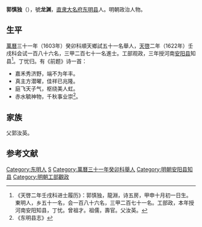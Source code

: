 '''郭慎独'''（{{bd|？||？||}}），號'''龙渊'''，[[直隶|直隶]][[大名府|大名府]][[东明县|东明县]]人。明朝政治人物。

==生平==
[[萬曆|萬曆]]三十一年（1603年）癸卯科順天鄉試五十一名舉人，[[天啓|天啓]]二年（1622年）壬戌科会试一百八十六名，三甲二百七十一名進士。工部观政，三年授河南[[安阳县|安阳县]]知县<ref>《天啓二年壬戌科进士履历》：郭慎独，龍淵，诗五房，甲申十月初一日生。東明人，乡五十一名，会一百八十六名，三甲二百七十一名。工部政，本年授河南安阳知县，丁忧。曾祖才。祖儒，壽官。父汝英。</ref>。丁忧归。有《前题》诗一首：
*嘉禾秀济野，端不为年丰。
*真主方潜曜，佳祥已兆隆。
*庭飞天子气，枢绕美人虹。
*赤水毓神物，千秋事业崇<ref>《东明县志》</ref>。

== 家族 ==
父郭汝英。

==参考文献==
{{reflist}}

{{天啓二年壬戌科殿試金榜}}

{{Authority control}}

{{DEFAULTSORT:}}
[[Category:东明人|Category:东明人]]
[[Category:郭姓|S]]
[[Category:萬曆三十一年癸卯科舉人|Category:萬曆三十一年癸卯科舉人]]
[[Category:明朝安阳县知县|Category:明朝安阳县知县]]
[[Category:明朝工部觀政|Category:明朝工部觀政]]


{{明朝官员小作品}}